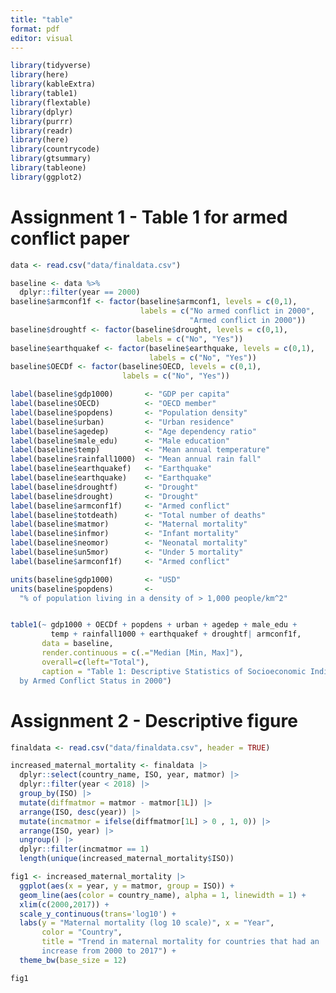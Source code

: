 ```yaml
---
title: "table"
format: pdf
editor: visual
---
```


```r
library(tidyverse)
library(here)
library(kableExtra)
library(table1)
library(flextable)
library(dplyr)
library(purrr)
library(readr)
library(here)
library(countrycode)
library(gtsummary)
library(tableone)
library(ggplot2)
```

# Assignment 1 - Table 1 for armed conflict paper

```r
data <- read.csv("data/finaldata.csv")

baseline <- data %>%
  dplyr::filter(year == 2000)
baseline$armconf1f <- factor(baseline$armconf1, levels = c(0,1), 
                             labels = c("No armed conflict in 2000",
                                        "Armed conflict in 2000"))
baseline$droughtf <- factor(baseline$drought, levels = c(0,1), 
                            labels = c("No", "Yes"))
baseline$earthquakef <- factor(baseline$earthquake, levels = c(0,1), 
                               labels = c("No", "Yes"))
baseline$OECDf <- factor(baseline$OECD, levels = c(0,1), 
                         labels = c("No", "Yes"))

label(baseline$gdp1000)       <- "GDP per capita"
label(baseline$OECD)          <- "OECD member"
label(baseline$popdens)       <- "Population density"
label(baseline$urban)         <- "Urban residence"
label(baseline$agedep)        <- "Age dependency ratio"
label(baseline$male_edu)      <- "Male education"
label(baseline$temp)          <- "Mean annual temperature"
label(baseline$rainfall1000)  <- "Mean annual rain fall"
label(baseline$earthquakef)   <- "Earthquake"
label(baseline$earthquake)    <- "Earthquake"
label(baseline$droughtf)      <- "Drought"
label(baseline$drought)       <- "Drought"
label(baseline$armconf1f)     <- "Armed conflict"
label(baseline$totdeath)      <- "Total number of deaths"
label(baseline$matmor)        <- "Maternal mortality"
label(baseline$infmor)        <- "Infant mortality"
label(baseline$neomor)        <- "Neonatal mortality"
label(baseline$un5mor)        <- "Under 5 mortality"
label(baseline$armconf1f)     <- "Armed conflict"

units(baseline$gdp1000)       <- "USD"
units(baseline$popdens)       <- 
  "% of population living in a density of > 1,000 people/km^2"


table1(~ gdp1000 + OECDf + popdens + urban + agedep + male_edu + 
         temp + rainfall1000 + earthquakef + droughtf| armconf1f, 
       data = baseline,
       render.continuous = c(.="Median [Min, Max]"),
       overall=c(left="Total"), 
       caption = "Table 1: Descriptive Statistics of Socioeconomic Indicators 
  by Armed Conflict Status in 2000") 
```

\newpage

# Assignment 2 - Descriptive figure

```r
finaldata <- read.csv("data/finaldata.csv", header = TRUE)

increased_maternal_mortality <- finaldata |>
  dplyr::select(country_name, ISO, year, matmor) |>
  dplyr::filter(year < 2018) |>
  group_by(ISO) |>
  mutate(diffmatmor = matmor - matmor[1L]) |>
  arrange(ISO, desc(year)) |>
  mutate(incmatmor = ifelse(diffmatmor[1L] > 0 , 1, 0)) |>
  arrange(ISO, year) |>
  ungroup() |>
  dplyr::filter(incmatmor == 1)
  length(unique(increased_maternal_mortality$ISO))

fig1 <- increased_maternal_mortality |>
  ggplot(aes(x = year, y = matmor, group = ISO)) +
  geom_line(aes(color = country_name), alpha = 1, linewidth = 1) +
  xlim(c(2000,2017)) +
  scale_y_continuous(trans='log10') + 
  labs(y = "Maternal mortality (log 10 scale)", x = "Year", 
       color = "Country", 
       title = "Trend in maternal mortality for countries that had an 
       increase from 2000 to 2017") + 
  theme_bw(base_size = 12)

fig1
```
